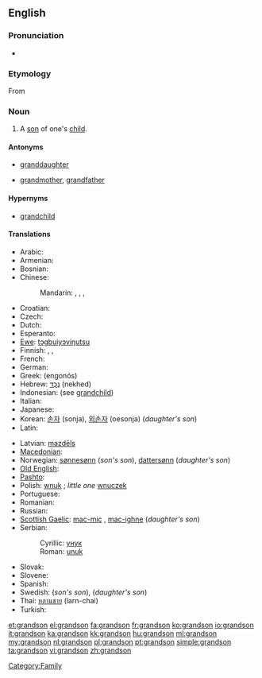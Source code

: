{{wikipedia|dab=grandson}}
==English==

===Pronunciation===
* {{audio|en-us-grandson.ogg|Audio (US)}}

===Etymology===
From {{prefix|grand|son}}

===Noun===
{{en-noun}}

# A [[son]] of one's [[child]].

====Antonyms====
* {{italbrac|with regard to gender}} [[granddaughter]]
* {{italbrac|with regard to ancestry}} [[grandmother]], [[grandfather]]

====Hypernyms====
* [[grandchild]]

====Translations====
{{trans-top|son of one's child}}
* Arabic: {{t|ar|حفيد|m|tr=Hafiid}}
* Armenian: {{t-|hy|թոռ|tr=t'oṙ}}
* Bosnian: {{t-|bs|unuk|m}}
* Chinese:
*: Mandarin: {{t|cmn|孫子|sc=Hani}}, {{t|cmn|孙子|tr=sūnzi|sc=Hani}},  {{qualifier|daughter's son}} {{t|cmn|外孫|sc=Hani}}, {{t|cmn|外孙|tr=wàisūn|sc=Hani}}
* Croatian: {{t-|hr|unuk|m}}
* Czech: {{t+|cs|vnuk|m}}
* Dutch: {{t+|nl|kleinzoon|m}}
* Esperanto: {{t|eo|nepo}}
* [[Ewe]]: [[tɔgbuiyɔviŋutsu]]
* Finnish: {{t-|fi|pojanpoika}}, {{t-|fi|tyttärenpoika}}, {{t+|fi|lapsenlapsi}}
* French: {{t+|fr|petit-fils|m}}
* German: {{t+|de|Enkelsohn|m}}
* Greek: {{t+|el|εγγονός|m}} (engonós)
* Hebrew: [[נכד|נֶכֶד]] (nekhed) {{m}}
* Indonesian: (see [[grandchild]])
* Italian: {{t+|it|nipote|m}}
* Japanese: {{t|ja|孫息子}}
* Korean: [[손자]] (sonja), [[외손자]] (oesonja) (''daughter's son'')
* Latin: {{t+|la|nepos|m}}
{{trans-mid}}
* Latvian: [[mazdēls]] {{m}}
* [[Macedonian]]: {{t-|mk|внук|m|tr=vnuk}}
* Norwegian: [[sønnesønn]] (''son's son''), [[dattersønn]] (''daughter's son'')
* [[Old English]]: {{t-|ang|sunsunu|xs=Old English}}
* [[Pashto]]: {{t-|ps|لمسى|m|tr=lmasai|sc=ps-Arab|xs=Pashto}}
* Polish: [[wnuk]] {{m}}; ''little one'' [[wnuczek]] {{m}}
* Portuguese: {{t+|pt|neto|m}}
* Romanian: {{t-|ro|nepot}}
* Russian: {{t+|ru|внук|m|tr=vnuk}}
* [[Scottish Gaelic]]: [[mac-mic]] {{m}}, [[mac-ighne]] {{m}} (''daughter's son'')
* Serbian:
*: Cyrillic: [[унук#Serbian|унук]] {{m}}
*: Roman: [[unuk#Serbian|unuk]] {{m}}
* Slovak: {{t-|sk|vnuk|m}}
* Slovene: {{t+|sl|vnuk|m}}
* Spanish: {{t+|es|nieto|m}}
* Swedish: {{t+|sv|sonson|c}}  (''son's son''), {{t+|sv|dotterson|c}} (''daughter's son'')
* Thai: [[หลานชาย]] (larn-chai)
* Turkish: {{t|tr|erkek torun}}
{{trans-bottom}}

[[Category:Family]]

[[et:grandson]]
[[el:grandson]]
[[fa:grandson]]
[[fr:grandson]]
[[ko:grandson]]
[[io:grandson]]
[[it:grandson]]
[[ka:grandson]]
[[kk:grandson]]
[[hu:grandson]]
[[ml:grandson]]
[[my:grandson]]
[[nl:grandson]]
[[pl:grandson]]
[[pt:grandson]]
[[simple:grandson]]
[[ta:grandson]]
[[vi:grandson]]
[[zh:grandson]]